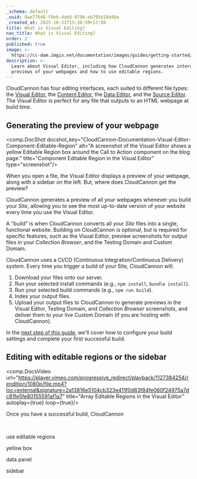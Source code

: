 ```yaml
---
_schema: default
_uuid: 8ae776d8-f8eb-4a6d-8790-eb795d18d4be
_created_at: 2025-10-31T13:30:59+13:00
title: What is Visual Editing?
nav_title: What is Visual Editing?
order: 2
published: true
image: >-
  https://cc-dam.imgix.net/documentation/images/guides/getting-started/guide-thumbnails/CloudCannon-Getting-Started-Thumbnail-Universal.png
description: >-
  Learn about Visual Editor, including how CloudCannon generates interactive
  previews of your webpages and how to use editable regions.
---
```

CloudCannon has four editing interfaces, each suited to different file types: the [Visual Editor](/documentation/articles/the-visual-editor/), the [Content Editor](/documentation/articles/the-content-editor/), the [Data Editor](/documentation/articles/the-data-editor/), and the [Source Editor](/documentation/articles/the-source-editor/). The Visual Editor is perfect for any file that outputs to an HTML webpage at build time.

## Generating the preview of your webpage

<comp.DocShot docshot_key="CloudCannon-Documentation-Visual-Editor-Component-Editable-Region" alt="A screenshot of the Visual Editor shows a yellow Editable Region box around the Call to Action component on the blog page." title="Component Editable Region in the Visual Editor" type="screenshot"/>

When you open a file, the Visual Editor displays a preview of your webpage, along with a sidebar on the left. But, where does CloudCannon get the preview?

CloudCannon generates a preview of all your webpages whenever you build your *Site*, allowing you to see the most up-to-date version of your website every time you use the Visual Editor.

A "build" is when CloudCannon converts all your *Site* files into a single, functional website. Building on CloudCannon is optional, but is required for specific features, such as the Visual Editor, preview screenshots for output files in your *Collection Browser*, and the Testing Domain and Custom Domain.

CloudCannon uses a CI/CD (Continuous Integration/Continuous Delivery) system. Every time you trigger a build of your Site, CloudCannon will:

1. Download your files onto our server.
2. Run your selected install commands (e.g., `npm install`, `bundle install`).
3. Run your selected build commands (e.g., `npm run build`).
4. Index your output files.
5. Upload your output files to CloudCannon to generate previews in the Visual Editor, Testing Domain, and *Collection Browser* screenshots, and deliver them to your live Custom Domain (if you are hosting with CloudCannon).

In the [next step of this guide](/documentation/guides/set-up-visual-editing/configure-your-build-settings/), we'll cover how to configure your build settings and complete your first successful build.

## Editing with editable regions or the sidebar

<comp.DocsVideo url="https://player.vimeo.com/progressive_redirect/playback/1127384254/rendition/1080p/file.mp4?loc=external&signature=2a13816e5104cb323e411f0d83f84fe060f24975a7dc81fe5fe80155591af1a7" title="Array Editable Regions in the Visual Editor" autoplay={true} loop={true}/>

Once you have a successful build, CloudCannon

&nbsp;

use editable regions

yellow box

data panel

sidebar
